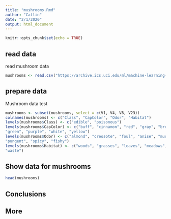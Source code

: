 ---
title: "mushrooms.Rmd"
author: "Catlin"
date: "2/1/2020"
output: html_document
---

```{r setup, include=FALSE}
knitr::opts_chunk$set(echo = TRUE)
```

## read data

read mushroom data

```{r}
mushrooms <- read.csv("https://archive.ics.uci.edu/ml/machine-learning-databases/mushroom/agaricus-lepiota.data",header = FALSE, sep = ",")
```

## prepare data

Mushroom data test

```{r}
mushrooms <- subset(mushrooms, select = c(V1, V4, V6, V23))
colnames(mushrooms) <- c("Class", "CapColor", "Odor", "Habitat")
levels(mushrooms$Class) <- c("edible", "poisonous")
levels(mushrooms$CapColor) <- c("buff", "cinnamon", "red", "gray", "brown", "pink", 
"green", "purple", "white", "yellow")
levels(mushrooms$Odor) <- c("almond", "creosote", "foul", "anise", "musty", "none", 
"pungent", "spicy", "fishy")
levels(mushrooms$Habitat) <- c("woods", "grasses", "leaves", "meadows", "paths", "urban", 
"waste")
```

## Show data for mushrooms


```{r}
head(mushrooms)
```

## Conclusions

## More

